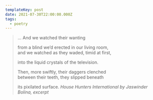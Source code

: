 ```yaml
---
templateKey: post
date: 2021-07-30T22:00:00.000Z
tags:
  - poetry
---
```

> ... And we watched their wanting<br/>
>
> from a blind we’d erected in our living room,<br/>
> and we watched as they waded, timid at first,<br/>
>
> into the liquid crystals of the television.<br/>
>
> Then, more swiftly, their daggers clenched<br/>
> between their teeth, they slipped beneath<br/>
>
> its pixilated surface.
> <cite>House Hunters International by Jaswinder Bolina, excerpt</cite>
